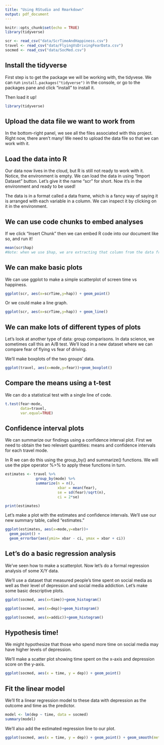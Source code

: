 ```yaml
---
title: "Using RStudio and Rmarkdown"
output: pdf_document
---
```


```r
knitr::opts_chunk$set(echo = TRUE)
library(tidyverse)

scr <- read_csv("data/ScrTimeAndHappiness.csv")
travel <- read_csv("data/FlyingVsDrivingFearData.csv")
socmed <- read_csv("data/SocMed.csv")
```

## Install the tidyverse
First step is to get the package we will be working with, the tidyvese. We can run `install.packages("tidyverse")` in the console, or go to the packages pane and click "install" to install it.

Then load it up!

```r
library(tidyverse)
```


## Upload the data file we want to work from
In the bottom-right panel, we see all the files associated with this project. Right now, there aren't many! We need to upload the data file so that we can work with it.

## Load the data into R
Our data now lives in the cloud, but R is still not ready to work with it. Notice, the environment is empty. We can load the data in using "Import Dataset" button. Let's give it the name "scr" for short. Now it's in the environment and ready to be used!

The data is in a format called a data frame, which is a fancy way of saying it is arranged with each variable in a column. We can inspect it by clicking on it in the environment.

## We can use code chunks to embed analyses
If we click "Insert Chunk" then we can embed R code into our document like so, and run it!

```r
mean(scr$hap) 
#Note: when we use $hap, we are extracting that column from the data frame!
```
## We can make basic plots
We can use ggplot to make a simple scatterplot of screen time vs happiness. 

```r
ggplot(scr, aes(x=scrTime,y=hap)) + geom_point()
```

Or we could make a line graph.

```r
ggplot(scr, aes(x=scrTime,y=hap)) + geom_line()
```



## We can make lots of different types of plots
Let's look at another type of data: group comparisons. In data science, we sometimes call this an A/B test. We'll load in a new dataset where we can compare fear of flying vs fear of driving.

We'll make boxplots of the two groups' data.

```r
ggplot(travel, aes(x=mode,y=fear))+geom_boxplot() 
```

## Compare the means using a t-test
We can do a statistical test with a single line of code.

```r
t.test(fear~mode, 
       data=travel, 
       var.equal=TRUE)
```

## Confidence interval plots
We can summarize our findings using a confidence interval plot. First we need to obtain the two relevant quantities: means and confidence intervals for each travel mode.

In R we can do this using the group_by() and summarize() functions. We will use the pipe operator %>% to apply these functions in turn.

```r
estimates <- travel %>% 
              group_by(mode) %>% 
              summarize(n = n(), 
                        xbar = mean(fear), 
                        se = sd(fear)/sqrt(n),
                        ci = 2*se)

print(estimates)
```

Let's make a plot with the estimates and confidence intervals. We'll use our new summary table, called "estimates."

```r
ggplot(estimates, aes(x=mode,y=xbar))+
  geom_point() + 
  geom_errorbar(aes(ymin= xbar - ci, ymax = xbar + ci))
```

## Let's do a basic regression analysis 
We've seen how to make a scatterplot. Now let's do a formal regression analysis of some X/Y data.

We'll use a dataset that measured people's time spent on social media as well as their level of depression and social media addiction. Let's make some basic descriptive plots.

```r
ggplot(socmed, aes(x=time))+geom_histogram()

ggplot(socmed, aes(x=dep))+geom_histogram()

ggplot(socmed, aes(x=addic))+geom_histogram()


```


## Hypothesis time!

We might hypothesize that those who spend more time on social media may have higher levels of depression.

We'll make a scatter plot showing time spent on the x-axis and depression score on the y-axis.

```r
ggplot(socmed, aes(x = time, y = dep)) + geom_point()
```

## Fit the linear model
We'll fit a linear regression model to these data with depression as the outcome and time as the predictor.

```r
model <- lm(dep ~ time, data = socmed)
summary(model)
```

We'll also add the estimated regression line to our plot. 

```r
ggplot(socmed, aes(x = time, y = dep)) + geom_point() + geom_smooth(method="lm")
```

